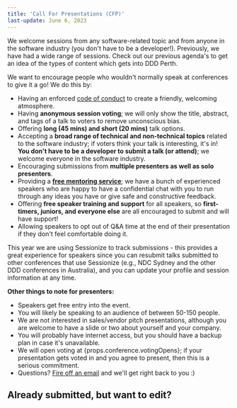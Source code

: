 ```yaml
---
title: 'Call For Presentations (CFP)'
last-update: June 6, 2023
---
```


We welcome sessions from any software-related topic and from anyone in the software industry (you don't have to be a developer!). Previously, we have had a wide range of sessions. Check out our previous agenda's to get an idea of the types of content which gets into DDD Perth.

<SubmitSession />

We want to encourage people who wouldn't normally speak at conferences to give it a go! We do this by:

-   Having an enforced [code of conduct](/code-of-conduct) to create a friendly, welcoming atmosphere.
-   Having **anonymous session voting**; we will only show the title, abstract, and tags of a talk to voters to remove unconscious bias.
-   Offering **long (45 mins) and short (20 mins)** talk options.
-   Accepting a **broad range of technical and non-technical topics** related to the software industry; if voters think your talk is interesting, it's in! **You don't have to be a developer to submit a talk (or attend)**; we welcome everyone in the software industry.
-   Encouraging submissions from **multiple presenters as well as solo presenters**.
-   Providing a **[free mentoring service](mailto:{props.conference.mentoringEmail})**; we have a bunch of experienced speakers who are happy to have a confidential chat with you to run through any ideas you have or give safe and constructive feedback.
-   Offering **free speaker training and support** for all speakers, so **first-timers, juniors, and everyone else** are all encouraged to submit and will have support!
-   Allowing speakers to opt out of Q&A time at the end of their presentation if they don't feel comfortable doing it.

This year we are using Sessionize to track submissions - this provides a great experience for speakers since you can resubmit talks submitted to other conferences that use Sessionize (e.g., NDC Sydney and the other DDD conferences in Australia), and you can update your profile and session information at any time.

**Other things to note for presenters:**

-   Speakers get free entry into the event.
-   You will likely be speaking to an audience of between 50-150 people.
-   We are not interested in sales/vendor pitch presentations, although you are welcome to have a slide or two about yourself and your company.
-   You will probably have internet access, but you should have a backup plan in case it's unavailable.
-   We will open voting at {props.conference.votingOpens}; if your presentation gets voted in and you agree to present, then this is a serious commitment.
-   Questions? [Fire off an email](mailto:{props.conference.contactEmail}) and we'll get right back to you :)

<SubmitSession />

## Already submitted, but want to edit?

<EditSession />
